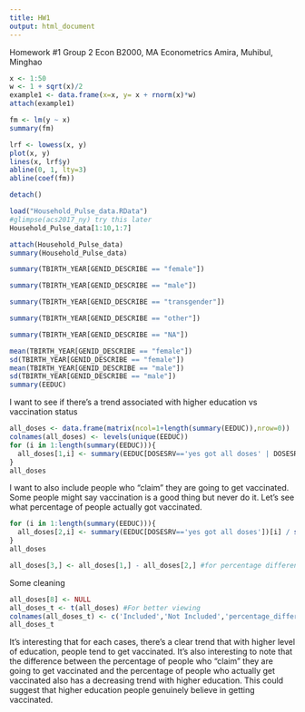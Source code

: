 ```yaml
---
title: HW1
output: html_document
---
```


Homework #1
Group 2
Econ B2000, MA Econometrics
Amira, Muhibul, Minghao

```r
x <- 1:50
w <- 1 + sqrt(x)/2
example1 <- data.frame(x=x, y= x + rnorm(x)*w)
attach(example1)
```

```r
fm <- lm(y ~ x)
summary(fm)
```

```r
lrf <- lowess(x, y)
plot(x, y)
lines(x, lrf$y)
abline(0, 1, lty=3)
abline(coef(fm))
```

```r
detach()
```

```r
load("Household_Pulse_data.RData")
#glimpse(acs2017_ny) try this later
Household_Pulse_data[1:10,1:7]
```


```r
attach(Household_Pulse_data)
summary(Household_Pulse_data)
```
```r
summary(TBIRTH_YEAR[GENID_DESCRIBE == "female"])
```

```r
summary(TBIRTH_YEAR[GENID_DESCRIBE == "male"])
```

```r
summary(TBIRTH_YEAR[GENID_DESCRIBE == "transgender"])
```

```r
summary(TBIRTH_YEAR[GENID_DESCRIBE == "other"])
```

```r
summary(TBIRTH_YEAR[GENID_DESCRIBE == "NA"])
```

```r
mean(TBIRTH_YEAR[GENID_DESCRIBE == "female"])
sd(TBIRTH_YEAR[GENID_DESCRIBE == "female"])
mean(TBIRTH_YEAR[GENID_DESCRIBE == "male"])
sd(TBIRTH_YEAR[GENID_DESCRIBE == "male"])
summary(EEDUC)

```

I want to see if there's a trend associated with higher education vs vaccination status
```r
all_doses <- data.frame(matrix(ncol=1+length(summary(EEDUC)),nrow=0))
colnames(all_doses) <- levels(unique(EEDUC))
for (i in 1:length(summary(EEDUC))){
  all_doses[1,i] <- summary(EEDUC[DOSESRV=='yes got all doses' | DOSESRV == 'yes plan to get all doses'])[i] / summary(EEDUC)[i]
}
all_doses
```

I want to also include people who "claim" they are going to get vaccinated. Some people might say vaccination is a good thing but never do it. Let's see what percentage of people actually got vaccinated.
```r
for (i in 1:length(summary(EEDUC))){
  all_doses[2,i] <- summary(EEDUC[DOSESRV=='yes got all doses'])[i] / summary(EEDUC)[i]
}
all_doses

all_doses[3,] <- all_doses[1,] - all_doses[2,] #for percentage difference

```


Some cleaning
```r
all_doses[8] <- NULL
all_doses_t <- t(all_doses) #For better viewing
colnames(all_doses_t) <- c('Included','Not Included','percentage_difference')
all_doses_t
```

It's interesting that for each cases, there's a clear trend that with higher level of education, people tend to get vaccinated. It's also interesting to note that the difference between the percentage of people who "claim" they are going to get vaccinated and the percentage of people who actually get vaccinated also has a decreasing trend with higher education. This could suggest that higher education people genuinely believe in getting vaccinated.